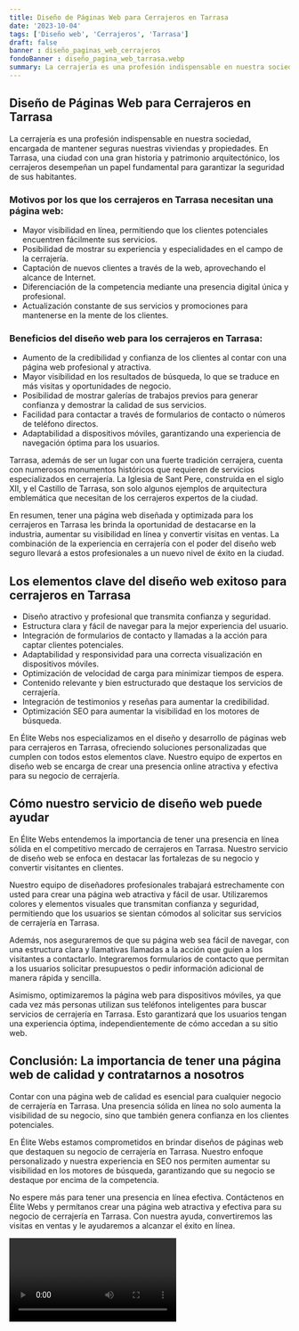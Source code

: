 ```yaml
---
title: Diseño de Páginas Web para Cerrajeros en Tarrasa
date: '2023-10-04'
tags: ['Diseño web', 'Cerrajeros', 'Tarrasa']
draft: false
banner : diseño_paginas_web_cerrajeros
fondoBanner : diseño_pagina_web_tarrasa.webp
summary: La cerrajería es una profesión indispensable en nuestra sociedad, encargada de mantener seguras nuestras viviendas y propiedades. En Tarrasa, una ciudad con una gran historia y patrimonio arquitectónico, los cerrajeros desempeñan un papel fundamental para garantizar la seguridad de sus habitantes.
---
```


## Diseño de Páginas Web para Cerrajeros en Tarrasa

La cerrajería es una profesión indispensable en nuestra sociedad, encargada de mantener seguras nuestras viviendas y propiedades. En Tarrasa, una ciudad con una gran historia y patrimonio arquitectónico, los cerrajeros desempeñan un papel fundamental para garantizar la seguridad de sus habitantes.

### Motivos por los que los cerrajeros en Tarrasa necesitan una página web:

- Mayor visibilidad en línea, permitiendo que los clientes potenciales encuentren fácilmente sus servicios.
- Posibilidad de mostrar su experiencia y especialidades en el campo de la cerrajería.
- Captación de nuevos clientes a través de la web, aprovechando el alcance de Internet.
- Diferenciación de la competencia mediante una presencia digital única y profesional.
- Actualización constante de sus servicios y promociones para mantenerse en la mente de los clientes.

### Beneficios del diseño web para los cerrajeros en Tarrasa:

- Aumento de la credibilidad y confianza de los clientes al contar con una página web profesional y atractiva.
- Mayor visibilidad en los resultados de búsqueda, lo que se traduce en más visitas y oportunidades de negocio.
- Posibilidad de mostrar galerías de trabajos previos para generar confianza y demostrar la calidad de sus servicios.
- Facilidad para contactar a través de formularios de contacto o números de teléfono directos.
- Adaptabilidad a dispositivos móviles, garantizando una experiencia de navegación óptima para los usuarios.

Tarrasa, además de ser un lugar con una fuerte tradición cerrajera, cuenta con numerosos monumentos históricos que requieren de servicios especializados en cerrajería. La Iglesia de Sant Pere, construida en el siglo XII, y el Castillo de Tarrasa, son solo algunos ejemplos de arquitectura emblemática que necesitan de los cerrajeros expertos de la ciudad.

En resumen, tener una página web diseñada y optimizada para los cerrajeros en Tarrasa les brinda la oportunidad de destacarse en la industria, aumentar su visibilidad en línea y convertir visitas en ventas. La combinación de la experiencia en cerrajería con el poder del diseño web seguro llevará a estos profesionales a un nuevo nivel de éxito en la ciudad.

<GifSeo />

<Cta />

## Los elementos clave del diseño web exitoso para cerrajeros en Tarrasa

- Diseño atractivo y profesional que transmita confianza y seguridad.
- Estructura clara y fácil de navegar para la mejor experiencia del usuario.
- Integración de formularios de contacto y llamadas a la acción para captar clientes potenciales.
- Adaptabilidad y responsividad para una correcta visualización en dispositivos móviles.
- Optimización de velocidad de carga para minimizar tiempos de espera.
- Contenido relevante y bien estructurado que destaque los servicios de cerrajería.
- Integración de testimonios y reseñas para aumentar la credibilidad.
- Optimización SEO para aumentar la visibilidad en los motores de búsqueda.

En Élite Webs nos especializamos en el diseño y desarrollo de páginas web para cerrajeros en Tarrasa, ofreciendo soluciones personalizadas que cumplen con todos estos elementos clave. Nuestro equipo de expertos en diseño web se encarga de crear una presencia online atractiva y efectiva para su negocio de cerrajería.

## Cómo nuestro servicio de diseño web puede ayudar

En Élite Webs entendemos la importancia de tener una presencia en línea sólida en el competitivo mercado de cerrajeros en Tarrasa. Nuestro servicio de diseño web se enfoca en destacar las fortalezas de su negocio y convertir visitantes en clientes.

Nuestro equipo de diseñadores profesionales trabajará estrechamente con usted para crear una página web atractiva y fácil de usar. Utilizaremos colores y elementos visuales que transmitan confianza y seguridad, permitiendo que los usuarios se sientan cómodos al solicitar sus servicios de cerrajería en Tarrasa.

Además, nos aseguraremos de que su página web sea fácil de navegar, con una estructura clara y llamativas llamadas a la acción que guíen a los visitantes a contactarlo. Integraremos formularios de contacto que permitan a los usuarios solicitar presupuestos o pedir información adicional de manera rápida y sencilla.

Asimismo, optimizaremos la página web para dispositivos móviles, ya que cada vez más personas utilizan sus teléfonos inteligentes para buscar servicios de cerrajería en Tarrasa. Esto garantizará que los usuarios tengan una experiencia óptima, independientemente de cómo accedan a su sitio web.

## Conclusión: La importancia de tener una página web de calidad y contratarnos a nosotros

Contar con una página web de calidad es esencial para cualquier negocio de cerrajería en Tarrasa. Una presencia sólida en línea no solo aumenta la visibilidad de su negocio, sino que también genera confianza en los clientes potenciales.

En Élite Webs estamos comprometidos en brindar diseños de páginas web que destaquen su negocio de cerrajería en Tarrasa. Nuestro enfoque personalizado y nuestra experiencia en SEO nos permiten aumentar su visibilidad en los motores de búsqueda, garantizando que su negocio se destaque por encima de la competencia.

No espere más para tener una presencia en línea efectiva. Contáctenos en Élite Webs y permítanos crear una página web atractiva y efectiva para su negocio de cerrajería en Tarrasa. Con nuestra ayuda, convertiremos las visitas en ventas y le ayudaremos a alcanzar el éxito en línea.

<Video />

<CtaBot job='Cerrajeros' city='Tarrasa'/>

<Gmaps query='Tarrasa+españa+maps' />